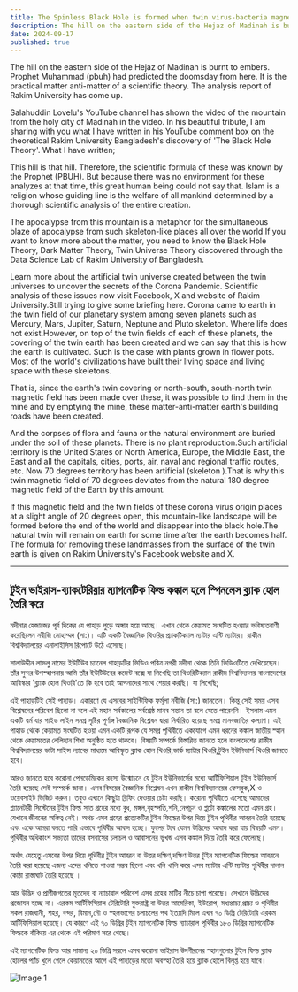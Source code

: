 ```yaml
---
title: The Spinless Black Hole is formed when twin virus-bacteria magnetic fields are skeletons
description: The hill on the eastern side of the Hejaz of Madinah is burnt to embers. Prophet Muhammad (pbuh) had predicted the doomsday from here. It is the practical matter anti-matter of a scientific theory. The analysis report of Rakim University has come up.
date: 2024-09-17
published: true
---
```


The hill on the eastern side of the Hejaz of Madinah is burnt to embers. Prophet Muhammad (pbuh) had predicted the doomsday from here. It is the practical matter anti-matter of a scientific theory. The analysis report of Rakim University has come up.

Salahuddin Lovelu's YouTube channel has shown the video of the mountain from the holy city of Madinah in the video. In his beautiful tribute, I am sharing with you what I have written in his YouTube comment box on the theoretical Rakim University Bangladesh's discovery of 'The Black Hole Theory'.
What I have written;

This hill is that hill. Therefore, the scientific formula of these was known by the Prophet (PBUH). But because there was no environment for these analyzes at that time, this great human being could not say that. Islam is a religion whose guiding line is the welfare of all mankind determined by a thorough scientific analysis of the entire creation.

The apocalypse from this mountain is a metaphor for the simultaneous blaze of apocalypse from such skeleton-like places all over the world.If you want to know more about the matter, you need to know the Black Hole Theory, Dark Matter Theory, Twin Universe Theory discovered through the Data Science Lab of Rakim University of Bangladesh.

Learn more about the artificial twin universe created between the twin universes to uncover the secrets of the Corona Pandemic. Scientific analysis of these issues now visit Facebook, X and website of Rakim University.Still trying to give some briefing here.
Corona came to earth in the twin field of our planetary system among seven planets such as Mercury, Mars, Jupiter, Saturn, Neptune and Pluto skeleton. Where life does not exist.However, on top of the twin fields of each of these planets, the covering of the twin earth has been created and we can say that this is how the earth is cultivated. Such is the case with plants grown in flower pots. Most of the world's civilizations have built their living space and living space with these skeletons.

That is, since the earth's twin covering or north-south, south-north twin magnetic field has been made over these, it was possible to find them in the mine and by emptying the mine, these matter-anti-matter earth's building roads have been created.

And the corpses of flora and fauna or the natural environment are buried under the soil of these planets. There is no plant reproduction.Such artificial territory is the United States or North America, Europe, the Middle East, the East and all the capitals, cities, ports, air, naval and regional traffic routes, etc. Now 70 degrees territory has been artificial (skeleton ).That is why this twin magnetic field of 70 degrees deviates from the natural 180 degree magnetic field of the Earth by this amount.

If this magnetic field and the twin fields of these corona virus origin places at a slight angle of 20 degrees open, this mountain-like landscape will be formed before the end of the world and disappear into the black hole.The natural twin will remain on earth for some time after the earth becomes half. The formula for removing these landmasses from the surface of the twin earth is given on Rakim University's Facebook website and X.

---

##   টুইন ভাইরাস-ব‍্যাকটেরিয়ার ম‍্যাগনেটিক ফিল্ড কঙ্কাল হলে স্পিনলেস ব্ল‍্যাক হোল তৈরি করে

মদীনার হেজাজের পূর্ব দিকের যে পাহাড় পুড়ে অঙ্গার হয়ে আছে। এখান থেকে কেয়ামত সংঘটিত হওয়ার ভবিষ‍্যতবাণী করেছিলেন নবীজি মোহাম্মদ (সা:)। এটি একটি বৈজ্ঞানিক থিওরির প্র‍্যাকটিক‍্যাল ম‍্যাটার এন্টি ম‍্যাটার। রাকীম বিশ্ববিদ্যালয়ের এনালাইসিস রিপোর্টে উঠে এসেছে।

সালাউদ্দীন লাভলু নামের ইউটিউব চ‍্যানেল পাহাড়টির ভিডিও পবিত্র নগরী মদীনা থেকে তিনি ভিডিওটিতে দেখিয়েছেন। তাঁর সুন্দর উপস্হাপনায় আমি তাঁর ইউটিউবের কমেন্ট বক্সে যা লিখেছি তা থিওরিটিক‍্যাল রাকীম বিশ্ববিদ্যালয় বাংলাদেশের আবিস্কার 'ব্ল‍্যাক হোল থিওরি'তে কি হবে তাই আপনাদের সাথে শেয়ার করছি।
যা লিখেছি;

এই পাহাড়টিই সেই পাহাড়। একারণে যে এসবের সাইন্টিফিক ফর্মূলা  নবীজি (সা:) জানতেন। কিন্তু সেই সময় এসব বিশ্লেষনের পরিবেশ ছিলো না বলে এই মহান সর্বকালের সর্বশ্রেষ্ঠ মানব সন্তান তা বলে যেতে পারেননি। ইসলাম এমন একটি ধর্ম যার গাইড লাইন সমগ্র সৃষ্টির পূর্ণাঙ্গ বৈজ্ঞানিক বিশ্লেষন দ্বারা নির্ধারিত হয়েছে সমগ্র মানবজাতির কল‍্যাণ।
এই পাহাড় থেকে কেয়ামত সংঘটিত হওয়া এমন একটি রূপক যে সমগ্র পৃথিবীতে একযোগে এমন ধরনের কঙ্কাল জাতীয় স্হান থেকে কেয়ামতের লেলিহান শিখা অনুষ্ঠিত হতে থাকবে। বিষয়টি সম্পর্কে বিস্তারিত জানতে হলে বাংলাদেশের রাকীম বিশ্ববিদ্যালয়ের ডাটা সাইন্স ল‍্যাবের মাধ‍্যমে আবিস্কৃত ব্ল‍্যাক হোল থিওরি,ডার্ক ম‍্যাটার থিওরি,টুইন ইউনিভার্স থিওরি জানতে হবে।

আরও জানতে হবে করোনা পেনডেমিকের রহস‍্য উন্মোচনে যে টুইন ইউনিভার্সের মধ‍্যে আর্টিফিশিয়াল টুইন ইউনিভার্স তৈরি হয়েছে সেই সম্পর্কে জানা। এসব বিষয়ের বৈজ্ঞানিক বিশ্লেষন এখন রাকীম বিশ্ববিদ্যালয়ের ফেসবুক,X ও ওয়েবসাইট ভিজিট করুন। তবুও এখানে কিছুটা ব্রিফিং দেওয়ার চেষ্টা করছি।
করোনা পৃথিবীতে এসেছে আমাদের প্ল‍্যানেটারী সিস্টেমের টুইন ফিল্ড সাত গ্রহের মধ‍্যে বুধ, মঙ্গল,বৃহস্পতি,শনি,নেপচুন ও প্লুটো কঙ্কালের মতো এমন গ্রহ। যেখানে জীবনের অস্তিত্ব নেই। অথচ এসব গ্রহের প্রত‍্যেকটির টুইন ফিল্ডের উপর দিয়ে টুইন পৃথিবীর আবরন তৈরি হয়েছে এবং একে আমরা বলতে পারি এভাবে পৃথিবীর আবাদ হচ্ছে। ফুলের টবে যেমন উদ্ভিদের আবাদ করা যায় বিষয়টি এমন। পৃথিবীর অধিকাংশ সভ‍্যতা তাদের বসবাসের চলাচল ও আবাসনের  ভূখন্ড এসব কঙ্কাল দিয়ে তৈরি করে ফেলেছে।

অর্থাৎ যেহেতু এসবের উপর দিয়ে পৃথিবীর টুইন আবরন বা উত্তর দক্ষিণ,দক্ষিণ উত্তর টুইন ম‍্যাগনেটিক  ফিল্ডের আবরনে তৈরি করা হয়েছে এজন‍্য এদের খনিতে পাওয়া সম্ভব ছিলো এবং খনি খালি করে এসব ম‍্যাটার এন্টি ম‍্যাটার পৃথিবীর দালান কোঠা রাস্তাঘাট তৈরি হয়েছে  ।

আর উদ্ভিদ ও প্রাণীজগতের মৃতদেহ বা ন‍্যাচারাল পরিবেশ এসব গ্রহের মাটির নীচে চাপা পরেছে। সেখানে উদ্ভিদের প্রজোযন হচ্ছে না। এরকম আর্টিফিসিয়াল টেরিটোরি  যুক্তরাষ্ট্র বা উত্তর আমেরিকা, ইউরোপ, মধ‍্যপ্রাচ‍্য,প্রাচ‍্য ও পৃথিবীর সকল রাজধানী, শহর, বন্দর, বিমান,নৌ ও স্হলভাগের চলাচলের পথ ইত‍্যাদি মিলে এখন ৭০ ডিগ্রি টেরিটোরি এরকম আর্টিফিসিয়াল হয়েছে। যে কারণে এই ৭০ ডিগ্রির টুইন ম‍্যাগনেটিক ফিল্ড ন‍্যাচারাল পৃথিবীর ১৮০ ডিগ্রির ম‍্যাগনেটিক ফিল্ডকে বাঁকিয়ে এর থেকে এই পরিমাণ সরে গেছে।

এই ম‍্যাগনেটিক ফিল্ড আর সামান‍্য ২০ ডিগ্রি সরলে এসব করোনা ভাইরাস উদগীরনের স্হানগুলোর টুইন ফিল্ড ব্ল‍্যাক হোলের প‍্যাঁচ খুলে গেলে কেয়ামতের আগে এই পাহাড়ের মতো অবস্হা তৈরি হয়ে ব্ল‍্যাক হোলে বিলুপ্ত  হয়ে যাবে।

![Image 1]( https://github.com/arifalmas/Rakim-University/blob/main/public/2024-09-17.jpg?raw=true ) 
